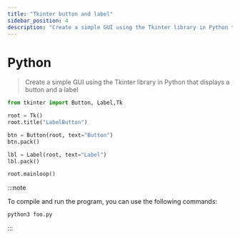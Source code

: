 ```yaml
---
title: "Tkinter button and label"
sidebar_position: 4
description: "Create a simple GUI using the Tkinter library in Python that displays a button and a label"
---
```



# <Heading name="banner" description="Button label">Python</Heading>

> Create a simple GUI using the Tkinter library in Python that displays a button and a label

```python
from tkinter import Button, Label,Tk

root = Tk()
root.title("LabelButton")

btn = Button(root, text="Button")
btn.pack()

lbl = Label(root, text="Label")
lbl.pack()

root.mainloop()

```

:::note

To compile and run the program, you can use the following commands:

```bash
python3 foo.py
```

:::
